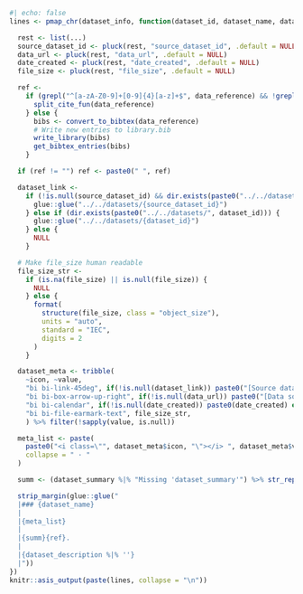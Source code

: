 ```r
#| echo: false
lines <- pmap_chr(dataset_info, function(dataset_id, dataset_name, dataset_summary, dataset_description, data_reference, ...) {

  rest <- list(...)
  source_dataset_id <- pluck(rest, "source_dataset_id", .default = NULL)
  data_url <- pluck(rest, "data_url", .default = NULL)
  date_created <- pluck(rest, "date_created", .default = NULL)
  file_size <- pluck(rest, "file_size", .default = NULL)

  ref <-
    if (grepl("^[a-zA-Z0-9]+[0-9]{4}[a-z]+$", data_reference) && !grepl("^@", data_reference)) {
      split_cite_fun(data_reference)
    } else {
      bibs <- convert_to_bibtex(data_reference)
      # Write new entries to library.bib
      write_library(bibs)
      get_bibtex_entries(bibs)
    }

  if (ref != "") ref <- paste0(" ", ref)

  dataset_link <-
    if (!is.null(source_dataset_id) && dir.exists(paste0("../../datasets/", source_dataset_id))) {
      glue::glue("../../datasets/{source_dataset_id}")
    } else if (dir.exists(paste0("../../datasets/", dataset_id))) {
      glue::glue("../../datasets/{dataset_id}")
    } else {
      NULL
    }

  # Make file_size human readable
  file_size_str <-
    if (is.na(file_size) || is.null(file_size)) {
      NULL
    } else {
      format(
        structure(file_size, class = "object_size"),
        units = "auto",
        standard = "IEC",
        digits = 2
      )
    }

  dataset_meta <- tribble(
    ~icon, ~value,
    "bi bi-link-45deg", if(!is.null(dataset_link)) paste0("[Source dataset](", dataset_link, ")") else NULL,
    "bi bi-box-arrow-up-right", if(!is.null(data_url)) paste0("[Data source](", data_url, ")") else NULL,
    "bi bi-calendar", if(!is.null(date_created)) paste0(date_created) else NULL,
    "bi bi-file-earmark-text", file_size_str,
    ) %>% filter(!sapply(value, is.null))

  meta_list <- paste(
    paste0("<i class=\"", dataset_meta$icon, "\"></i> ", dataset_meta$value),
    collapse = " · "
  )

  summ <- (dataset_summary %|% "Missing 'dataset_summary'") %>% str_replace_all("\\n", " ") %>% str_replace_all("\\. *$", "")

  strip_margin(glue::glue("
  |### {dataset_name}
  |
  |{meta_list}
  |
  |{summ}{ref}.
  |
  |{dataset_description %|% ''}
  |"))
})
knitr::asis_output(paste(lines, collapse = "\n"))
```
